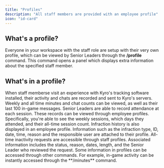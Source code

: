 ```yaml
---
title: "Profiles"
description: "All staff members are provided with an employee profile"
icon: "id-card"
---
```


## What's a profile?

Everyone in your workspace with the staff role are setup with their very own profile, which can be viewed by Senior Leaders through the **/profile** command. This command opens a panel which displays extra information about the specified staff member.

## What's in a profile?

<AccordionGroup>
  <Accordion title="Tracking" icon="eye">
    When staff memberse visit an experience with Kyro's tracking software installed, their activity and chats are recorded and sent to Kyro's servers. Weekly and all time minutes and chat counts can be viewed, as well as their last 100 in-game messages.
  </Accordion>
  <Accordion title="Sessions" icon="clock">
    Senior Leaders are able to record attendance at each session. These records can be viewed through employee profiles. Specifically, you're able to see the weekly sessions, which days they attended, and their all-time session count.
  </Accordion>
  <Accordion title="Infractions" icon="hammer">
    Infraction history is also displayed in an employee profile. Information such as the infraction type, ID, date, time, reason and the responsible user are attached to their profile.
  </Accordion>
  <Accordion title="Inactivity" icon="folder">
    All-time inactivity requests are accessible through staff profiles. Associated information includes the status, reason, dates, length, and the Senior Leader who reviewed the request.
  </Accordion>
</AccordionGroup>

<Tip>
  Some information in profiles can be accessed through other commands. For example, in-game activity can be instantly accessed through the **/minutes** command.
</Tip>
